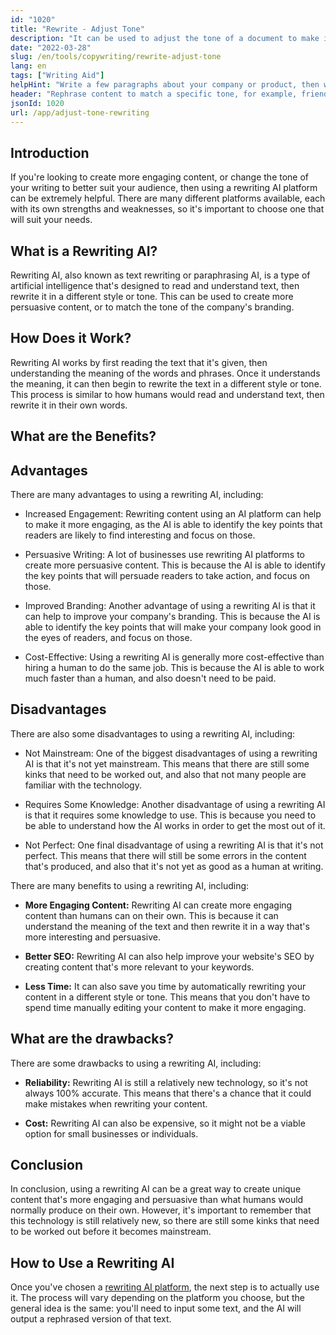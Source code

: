 ```yaml
---
id: "1020"
title: "Rewrite - Adjust Tone"
description: "It can be used to adjust the tone of a document to make it more persuasive or to match the tone of the company's branding."
date: "2022-03-28"
slug: /en/tools/copywriting/rewrite-adjust-tone
lang: en
tags: ["Writing Aid"]
helpHint: "Write a few paragraphs about your company or product, then we'll write about it in a different tone and voice."
header: "Rephrase content to match a specific tone, for example, friendly or persuasive."
jsonId: 1020
url: /app/adjust-tone-rewriting
---
```


## Introduction

If you're looking to create more engaging content, or change the tone of your writing to better suit your audience, then using a rewriting AI platform can be extremely helpful. There are many different platforms available, each with its own strengths and weaknesses, so it's important to choose one that will suit your needs.

## What is a Rewriting AI?

Rewriting AI, also known as text rewriting or paraphrasing AI, is a type of artificial intelligence that's designed to read and understand text, then rewrite it in a different style or tone. This can be used to create more persuasive content, or to match the tone of the company's branding.

## How Does it Work?

Rewriting AI works by first reading the text that it's given, then understanding the meaning of the words and phrases. Once it understands the meaning, it can then begin to rewrite the text in a different style or tone. This process is similar to how humans would read and understand text, then rewrite it in their own words.

## What are the Benefits?

## Advantages

There are many advantages to using a rewriting AI, including:

- Increased Engagement: Rewriting content using an AI platform can help to make it more engaging, as the AI is able to identify the key points that readers are likely to find interesting and focus on those.

- Persuasive Writing: A lot of businesses use rewriting AI platforms to create more persuasive content. This is because the AI is able to identify the key points that will persuade readers to take action, and focus on those.

- Improved Branding: Another advantage of using a rewriting AI is that it can help to improve your company's branding. This is because the AI is able to identify the key points that will make your company look good in the eyes of readers, and focus on those.

- Cost-Effective: Using a rewriting AI is generally more cost-effective than hiring a human to do the same job. This is because the AI is able to work much faster than a human, and also doesn't need to be paid.

## Disadvantages

There are also some disadvantages to using a rewriting AI, including:

- Not Mainstream: One of the biggest disadvantages of using a rewriting AI is that it's not yet mainstream. This means that there are still some kinks that need to be worked out, and also that not many people are familiar with the technology.

- Requires Some Knowledge: Another disadvantage of using a rewriting AI is that it requires some knowledge to use. This is because you need to be able to understand how the AI works in order to get the most out of it.

- Not Perfect: One final disadvantage of using a rewriting AI is that it's not perfect. This means that there will still be some errors in the content that's produced, and also that it's not yet as good as a human at writing.

There are many benefits to using a rewriting AI, including:

- **More Engaging Content:** Rewriting AI can create more engaging content than humans can on their own. This is because it can understand the meaning of the text and then rewrite it in a way that's more interesting and persuasive.

- **Better SEO:** Rewriting AI can also help improve your website's SEO by creating content that's more relevant to your keywords.

- **Less Time:** It can also save you time by automatically rewriting your content in a different style or tone. This means that you don't have to spend time manually editing your content to make it more engaging.

## What are the drawbacks?

There are some drawbacks to using a rewriting AI, including:

- **Reliability:** Rewriting AI is still a relatively new technology, so it's not always 100% accurate. This means that there's a chance that it could make mistakes when rewriting your content.

- **Cost:** Rewriting AI can also be expensive, so it might not be a viable option for small businesses or individuals.

## Conclusion

In conclusion, using a rewriting AI can be a great way to create unique content that's more engaging and persuasive than what humans would normally produce on their own. However, it's important to remember that this technology is still relatively new, so there are still some kinks that need to be worked out before it becomes mainstream.

## How to Use a Rewriting AI

Once you've chosen a [rewriting AI platform]('/app/adjust-tone-rewriting'), the next step is to actually use it. The process will vary depending on the platform you choose, but the general idea is the same: you'll need to input some text, and the AI will output a rephrased version of that text.
